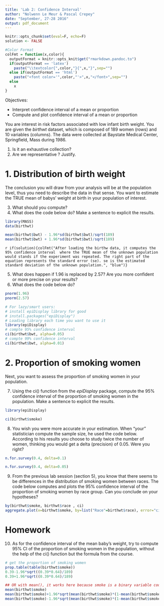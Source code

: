 ```yaml
---
title: 'Lab 2: Confidence Interval'
author: "Nolwenn Le Meur & Pascal Crepey"
date: "September, 27-28 2016"
output: pdf_document
---
```


```r
knitr::opts_chunk$set(eval=F, echo=F)
solution <- FALSE
```

```r
#Color Format
colFmt = function(x,color){
  outputFormat = knitr::opts_knit$get("rmarkdown.pandoc.to")
  if(outputFormat == 'latex')
    paste("\\textcolor{",color,"}{",x,"}",sep="")
  else if(outputFormat == 'html')
    paste("<font color='",color,"'>",x,"</font>",sep="")
  else
    x
}
```


Objectives:

* Interpret confidence interval of a mean or proportion
* Compute and plot confidence interval of a mean or proportion

You are interest in risk factors associated with low infant birth weight. You are given the  _birthwt_ dataset, which is composed of 189 women (rows) and 10 variables (columns). The data were collected at Baystate Medical Center, Springfield, Mass during 1986. 

1. Is it an exhaustive collection?
2. Are we representative ? Justify.

# 1. Distribution of birth weight
The conclusion you will draw from your analysis will be at the population level, thus you need to describe the data in that sense. You want to estimate the TRUE mean of babys' weight at birth in your population of interest.

3. What should you compute?
4. What does the code below do? Make a sentence to explicit the results.

```r
library(MASS)
data(birthwt)
```

```r
mean(birthwt$bwt) - 1.96*sd(birthwt$bwt)/sqrt(189)
mean(birthwt$bwt) + 1.96*sd(birthwt$bwt)/sqrt(189)
```
`r if(solution){colFmt("After loading the birthw data, it computes the 95% confidence interval  where the TRUE mean of the unknown population would stands if the experiment was repeated. The right part of the equation represents the standard error (se). se is the estimated standard deviation of the unknown population.", "blue")}`

5. What does happen if 1.96 is replaced by 2.57? Are you more confident or more precise on your results?
6. What does the code below do?
```r
pnorm(1.96)
pnorm(2.57)
```

```r
# For lazy/smart users:
# install epiDisplay library for good
# install.packages("epiDisplay")
# Loading library each time you want to use it
library(epiDisplay)
# compte 95% confidence interval
ci(birthwt$bwt, alpha=0.05)
# compte 99% confidence interval
ci(birthwt$bwt, alpha=0.01)
```

# 2. Proportion of smoking women
Next, you want to assess the proportion of smoking women in your population. 

7. Using the ci() function from the _epiDisplay_ package, compute the 95% confidence interval of the proportion of smoking women in the population. Make a sentence to explicit the results.
```r
library(epiDisplay)
```

```r
ci(birthwt$smoke)
```

8. You wish you were more accurate in your estimation. When "your" statistician compute the sample size, he used the code below. According to his results you choose to study twice the number of women, thinking you would get a delta (precision) of 0.05. Were you right?
```r
n.for.survey(0.4, delta=0.1)
```

```r
n.for.survey(0.4, delta=0.05)
```

9. From the previous lab session (section 5), you know that there seems to be differences in the distribution of smoking women between races. The code below computes and plots the 95% confidence interval of the proportion of smoking women by race group. Can you conclude on your hypotheses?
```r
by(birthwt$smoke, birthwt$race , ci)
aggregate.plot(x=birthwt$smoke, by=list("Race"=birthwt$race), error="ci")
```

# Homework
10. As for the confidence interval of the mean baby's weight, try to compute 95% CI of the proportion of smoking women in the population, without the help of the ci() function but the formula from the course.
```r
# get the proportion of smoking women
prop.table(table(birthwt$smoke))
0.39-1.96*sqrt((0.39*0.64)/189)
0.39+1.96*sqrt((0.39*0.64)/189)

## OR with mean(), it works here because smoke is a binary variable coded as integer in R
mean(birthwt$smoke)
mean(birthwt$smoke)+1.96*sqrt(mean(birthwt$smoke)*(1-mean(birthwt$smoke))/189)
mean(birthwt$smoke)-1.96*sqrt(mean(birthwt$smoke)*(1-mean(birthwt$smoke))/189)
```

